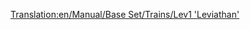 [[Translation:en/Manual/Base Set/Trains/Lev1 'Leviathan']]
{{ru/Перевод|en/Manual/Base Set/Trains/Lev1 'Leviathan'|1}}
{{ru/Manual/Base Set/Trains/Поезда|Image=[[File:en/Manual/Base Set/Trains/Lev1leviathan.png]]
|Name=Lev1 'Leviathan'
|Cost=£82.031 ($164.062)
|Speed=402 км/ч (251 миль/ч)
|Weight=105 Т
|Power=10.000 л. с. (7,457 кВт)
|Annual=£3,515 ($7,030)
|Designed=2020
|Lifespan=20
|Capacity=Н/д
|Description=Even with some reliability issues, this engine provides a substantial improvement over Monorail.

Not only does it feature a 20% increase in top speed compared to the Millennium Z1, thanks to the Maglev tracks it's also able to pull very long and heavy trains.
|Real-life=No Real-Life Equivalent has been found for this train. Perhaps in a few years, when MagLev has become a real technology, you could fill in a First-Generation MagLev engine here.
}}